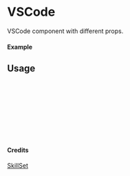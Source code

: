 
<Meta of={VSCode} title="SkillSet/VSCode" />

# VSCode

VSCode component with different props.

#### Example

<Canvas of={VSCode.Primary} />

## Usage

```ts
import { VSCode } from "yadl-ui";

const Example = () => {
  return (
      <VSCode />
  );
};

export default Example;
```

#### Credits
[SkillSet](https://skillicons.dev)
